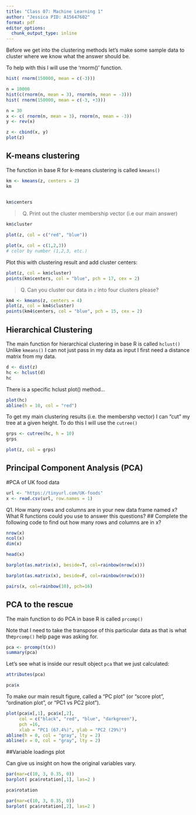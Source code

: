 ```yaml
---
title: "Class 07: Machine Learning 1"
author: "Jessica PID: A15647602"
format: pdf
editor_options: 
  chunk_output_type: inline
---
```


Before we get into the clustering methods let's make some sample data to cluster where we know what the answer should be.

To help with this I will use the 'rnorm()' function.

```r
hist( rnorm(150000, mean = c(-3)))
```

```r
n = 10000
hist(c(rnorm(n, mean = 3), rnorm(n, mean = -3)))
hist( rnorm(150000, mean = c(-3, +3)))

```

```r
n = 30
x <- c( rnorm(n, mean = 3), rnorm(n, mean = -3))
y <- rev(x)

z <- cbind(x, y)
plot(z)
```

## K-means clustering

The function in base R for k-means clustering is called `kmeans()`

```r
km <- kmeans(z, centers = 2)
km
  
```

```r
km$centers

```

> Q.  Print out the cluster membership vector (i.e our main answer)

```r
km$cluster

```

```r
plot(z, col = c("red", "blue"))
```

```r
plot(x, col = c(1,2,3))
# color by number (1,2,3, etc.)
```

Plot this with clustering result and add cluster centers:
```r
plot(z, col = km$cluster)
points(km$centers, col = "blue", pch = 17, cex = 2)
```

> Q. Can you cluster our data in `z` into four clusters please?

```r
km4 <- kmeans(z, centers = 4)
plot(z, col = km4$cluster)
points(km4$centers, col = "blue", pch = 15, cex = 2)  
```

## Hierarchical Clustering

The main function for hierarchical clustering in base R is called `hclust()` 
Unlike `kmeans()` I can not just pass in my data as input I first need a distance matrix from my data. 

```r
d <- dist(z)
hc <- hclust(d)
hc
```
There is a specific hclust plot() method...

```r
plot(hc)
abline(h = 10, col = "red")
```

To get my main clustering results (i.e. the membershp vector) I can "cut" my tree at a given height. To do this I will use the `cutree()`

```r
grps <- cutree(hc, h = 10)
grps
```

```r
plot(z, col = grps)
```

## Principal Component Analysis (PCA)

#PCA of UK food data

```r
url <- "https://tinyurl.com/UK-foods"
x <- read.csv(url, row.names = 1)
```

Q1. How many rows and columns are in your new data frame named x? What R functions could you use to answer this questions?
## Complete the following code to find out how many rows and columns are in x?

```r
nrow(x)
ncol(x)
dim(x)
```
```r
head(x)
```

```r
barplot(as.matrix(x), beside=T, col=rainbow(nrow(x)))
```

```r
barplot(as.matrix(x), beside=F, col=rainbow(nrow(x)))
```

```r
pairs(x, col=rainbow(10), pch=16)
```

## PCA to the rescue

The main function to do PCA in base R is called `prcomp()`

Note that I need to take the transpose of this particular data as that is what the`prcomp()` help page was asking for.

```r
pca <- prcomp(t(x))
summary(pca)
```

Let's see what is inside our result object `pca` that we just calculated:

```r
attributes(pca)
```

```r
pca$x
```

To make our main result figure, called a "PC plot" (or "score plot", "ordination plot", or "PC1 vs PC2 plot").

```r
plot(pca$x[,1], pca$x[,2], 
     col = c("black", "red", "blue", "darkgreen"), 
     pch =16, 
     xlab = "PC1 (67.4%)", ylab = "PC2 (29%)")
abline(h = 0, col = "gray", lty = 2)
abline(v = 0, col = "gray", lty = 2)
```

##Variable loadings plot

Can give us insight on how the original variables vary. 

```r
par(mar=c(10, 3, 0.35, 0))
barplot( pca$rotation[,1], las=2 )
```

```r
pca$rotation
```

```r
par(mar=c(10, 3, 0.35, 0))
barplot( pca$rotation[,2], las=2 )
```

